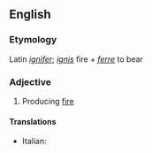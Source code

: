 ==English==

===Etymology===
Latin ''[[ignifer]]''; ''[[ignis]]'' fire + ''[[ferre]]'' to bear

===Adjective===
{{en-adj}}

# {{lb|en|rare}} Producing [[fire]]

====Translations====
{{trans-top|producing fire}}
* Italian: {{t|it|ignifero}}
{{trans-mid}}
{{trans-bottom}}